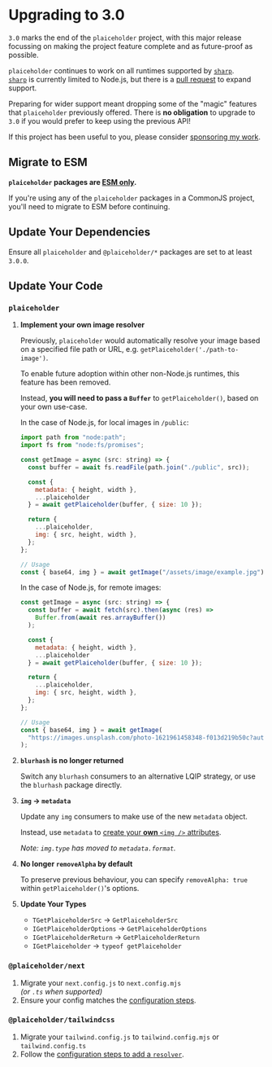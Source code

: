 
# Upgrading to 3.0

`3.0` marks the end of the `plaiceholder` project, with this major release focussing on making the project feature complete and as future-proof as possible.

`plaiceholder` continues to work on all runtimes supported by [`sharp`](https://sharp.pixelplumbing.com/).  
[`sharp`](https://sharp.pixelplumbing.com/) is currently limited to Node.js, but there is a [pull request](https://github.com/lovell/sharp/pull/3522) to expand support.

Preparing for wider support meant dropping some of the "magic" features that `plaiceholder` previously offered.
There is **no obligation** to upgrade to `3.0` if you would prefer to keep using the previous API!

If this project has been useful to you, please consider [sponsoring my work](https://joebell.co.uk/sponsors).

## Migrate to ESM

<Callout type="info">

**`plaiceholder` packages are [ESM only](https://gist.github.com/sindresorhus/a39789f98801d908bbc7ff3ecc99d99c).**

</Callout>

If you're using any of the `plaiceholder` packages in a CommonJS project, you'll need to migrate to ESM before continuing.

## Update Your Dependencies

Ensure all `plaiceholder` and `@plaiceholder/*` packages are set to at least `3.0.0`.

## Update Your Code

### `plaiceholder`

1. **Implement your own image resolver**

   Previously, `plaiceholder` would automatically resolve your image based on a specified file path or URL, e.g. `getPlaiceholder('./path-to-image')`.

   To enable future adoption within other non-Node.js runtimes, this feature has been removed.

   Instead, **you will need to pass a `Buffer`** to `getPlaiceholder()`, based on your own use-case.

   In the case of Node.js, for local images in `/public`:

   ```js
   import path from "node:path";
   import fs from "node:fs/promises";

   const getImage = async (src: string) => {
     const buffer = await fs.readFile(path.join("./public", src));

     const {
       metadata: { height, width },
       ...plaiceholder
     } = await getPlaiceholder(buffer, { size: 10 });

     return {
       ...plaiceholder,
       img: { src, height, width },
     };
   };

   // Usage
   const { base64, img } = await getImage("/assets/image/example.jpg");
   ```

   In the case of Node.js, for remote images:

   ```js
   const getImage = async (src: string) => {
     const buffer = await fetch(src).then(async (res) =>
       Buffer.from(await res.arrayBuffer())
     );

     const {
       metadata: { height, width },
       ...plaiceholder
     } = await getPlaiceholder(buffer, { size: 10 });

     return {
       ...plaiceholder,
       img: { src, height, width },
     };
   };

   // Usage
   const { base64, img } = await getImage(
     "https://images.unsplash.com/photo-1621961458348-f013d219b50c?auto=format&fit=crop&w=2850&q=80"
   );
   ```

1. **`blurhash` is no longer returned**

   Switch any `blurhash` consumers to an alternative LQIP strategy, or use the `blurhash` package directly.

1. **`img` → `metadata`**

   Update any `img` consumers to make use of the new `metadata` object.

   Instead, use `metadata` to [create your **own** `<img />` attributes](/docs/usage#generating-img--attributes).

   _Note: `img.type` has moved to `metadata.format`._

1. **No longer `removeAlpha` by default**

   To preserve previous behaviour, you can specify `removeAlpha: true` within `getPlaiceholder()`'s options.

1. **Update Your Types**

   - `TGetPlaiceholderSrc` → `GetPlaiceholderSrc`
   - `IGetPlaiceholderOptions` → `GetPlaiceholderOptions`
   - `IGetPlaiceholderReturn` → `GetPlaiceholderReturn`
   - `IGetPlaiceholder` → `typeof getPlaiceholder`

### `@plaiceholder/next`

1. Migrate your `next.config.js` to `next.config.mjs`  
   _(or `.ts` when supported)_
1. Ensure your config matches the [configuration steps](/docs/plugins/next).

### `@plaiceholder/tailwindcss`

1. Migrate your `tailwind.config.js` to `tailwind.config.mjs` or `tailwind.config.ts`
1. Follow the [configuration steps to add a `resolver`](/docs/plugins/tailwind).

